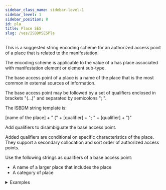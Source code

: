 ```yaml
---
sidebar_class_name: sidebar-level-1
sidebar_level: 1
sidebar_position: 8
id: pla
title: Place SES
slug: /ves/ISBDMSESPla
---
```


<div className="guid">

This is a suggested string encoding scheme for an authorized access point of a place that is related to the manifestation.

The encoding scheme is applicable to the value of a <InLink href="/relationships/1009">has place associated with manifestation</InLink> element or element sub-type.

</div>

<div className="guid">

The base access point of a place is a name of the place that is the most common in external sources of information.

The base access point may be followed by a set of qualifiers enclosed in brackets "(...)" and separated by semicolons "; ".

The ISBDM string template is:

[name of the place] + " (" + [qualifier] + "; " + [qualifier] + ")"

</div>

<div className="guid">

Add qualifiers to disambiguate the base access point.

Added qualifiers are conditional on specific characteristics of the place. They support a secondary collocation and sort order of authorized access points.

Use the following strings as qualifiers of a base access point:
- A name of a larger place that includes the place
- A category of place

<details>
  <summary>Examples</summary>

  | Relation | Example |
  |----------|----------|
  | has place of publication | "Edinburgh (Scotland)" |

  *Full example*: <InLink href="/fullex/fx059">Asterix and the gowden heuk (2014; Itchy Coo; volume)</InLink>. The base access point is qualified by the name of a larger place.

  ---

  | Relation | Example |
  |----------|----------|
  | has place of publication | "Alger (Algerie)" |

  *Full example*: <InLink href="/fullex/fx040">Algerie a travers les ages (2000; Cerist; disque informatique; version française)</InLink>. The base access point is qualified by the name of a larger place.

</details>
</div>
